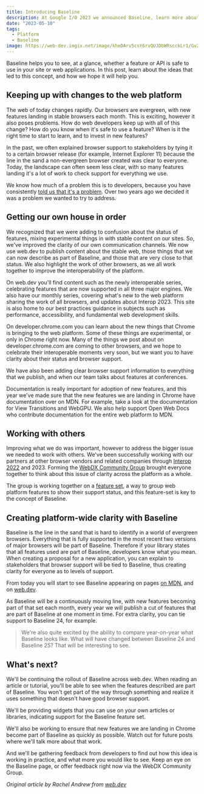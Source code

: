 ```yaml
---
title: Introducing Baseline
description: At Google I/O 2023 we announced Baseline, learn more about this initiative and why we think it's important.
date: "2023-05-10"
tags:
  - Platform
  - Baseline
image: https://web-dev.imgix.net/image/kheDArv5csY6rvQUJDbWRscckLr1/Gv27TPZQF9EPSZIDmpHZ.png
---
```


Baseline helps you to see, at a glance, whether a feature or API is safe to use in your site or web applications. In this post, learn about the ideas that led to this concept, and how we hope it will help you.

## Keeping up with changes to the web platform

The web of today changes rapidly. Our browsers are evergreen, with new features landing in stable browsers each month. This is exciting, however it also poses problems. How do web developers keep up with all of this change? How do you know when it's safe to use a feature? When is it the right time to start to learn, and to invest in new features?

In the past, we often explained browser support to stakeholders by tying it to a certain browser release (for example, Internet Explorer 11) because the line in the sand a non-evergreen browser created was clear to everyone. Today, the landscape can often seem less clear, with so many features landing it's a lot of work to check support for everything we use.

We know how much of a problem this is to developers, because you have consistently [told us that it's a problem](https://web.dev/deep-dive-into-developer-pain-points/). Over two years ago we decided it was a problem we wanted to try to address.

## Getting our own house in order

We recognized that we were adding to confusion about the status of features, mixing experimental things in with stable content on our sites. So, we've improved the clarity of our own communication channels. We now use web.dev to publish content about the stable web, those things that we can now describe as part of Baseline, and those that are very close to that status. We also highlight the work of other browsers, as we all work together to improve the interoperability of the platform.

On web.dev you'll find content such as the newly interoperable series, celebrating features that are now supported in all three major engines. We also have our monthly series, covering what's new to the web platform sharing the work of all browsers, and updates about Interop 2023. This site is also home to our best practices guidance in subjects such as performance, accessibility, and fundamental web development skills.

On developer.chrome.com you can learn about the new things that Chrome is bringing to the web platform. Some of these things are experimental, or only in Chrome right now. Many of the things we post about on developer.chrome.com are coming to other browsers, and we hope to celebrate their interoperable moments very soon, but we want you to have clarity about their status and browser support.

We have also been adding clear browser support information to everything that we publish, and when our team talks about features at conferences.

Documentation is really important for adoption of new features, and this year we've made sure that the new features we are landing in Chrome have documentation over on MDN. For example, take a look at the documentation for View Transitions and WebGPU. We also help support Open Web Docs who contribute documentation for the entire web platform to MDN.

## Working with others

Improving what we do was important, however to address the bigger issue we needed to work with others. We've been successfully working with our partners at other browser vendors and related companies through [Interop 2022](https://web.dev/interop-2022-wrapup/) and 2023. Forming the [WebDX Community Group](https://www.w3.org/community/webdx/) brought everyone together to think about this issue of clarity across the platform as a whole.

The group is working together on a [feature set](https://github.com/web-platform-dx/feature-set), a way to group web platform features to show their support status, and this feature-set is key to the concept of Baseline.

## Creating platform-wide clarity with Baseline

Baseline is the line in the sand that is hard to identify in a world of evergreen browsers. Everything that is fully supported in the most recent two versions of major browsers will be part of Baseline. Therefore if your library states that all features used are part of Baseline, developers know what you mean. When creating a proposal for a new application, you can explain to stakeholders that browser support will be tied to Baseline, thus creating clarity for everyone as to levels of support.

From today you will start to see Baseline appearing on pages [on MDN](https://developer.mozilla.org/docs/Web/CSS/grid), and on [web.dev](https://web.dev/baseline-features/).

As Baseline will be a continuously moving line, with new features becoming part of that set each month, every year we will publish a cut of features that are part of Baseline at one moment in time. For extra clarity, you can tie support to Baseline 24, for example.

> We're also quite excited by the ability to compare year-on-year what Baseline looks like. What will have changed between Baseline 24 and Baseline 25? That will be interesting to see.

## What's next?

We'll be continuing the rollout of Baseline across web.dev. When reading an article or tutorial, you'll be able to see when the features described are part of Baseline. You won't get part of the way through something and realize it uses something that doesn't have good browser support.

We'll be providing widgets that you can use on your own articles or libraries, indicating support for the Baseline feature set.

We'll also be working to ensure that new features we are landing in Chrome become part of Baseline as quickly as possible. Watch out for future posts where we'll talk more about that work.

And we'll be gathering feedback from developers to find out how this idea is working in practice, and what more you would like to see. Keep an eye on the Baseline page, or offer feedback right now via the WebDX Community Group.

_Original article by Rachel Andrew from [web.dev](https://web.dev/introducing-baseline/)_

